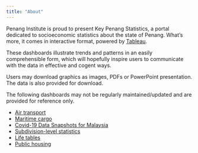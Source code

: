 ```yaml
---
title: "About"
---
```


Penang Institute is proud to present Key Penang Statistics, a portal dedicated to socioeconomic statistics about the state of Penang. What’s more, it comes in interactive format, powered by [Tableau](https://public.tableau.com/app/profile/penang.institute).

These dashboards illustrate trends and patterns in an easily comprehensible form, which will hopefully inspire users to communicate with the data in effective and cogent ways.

Users may download graphics as images, PDFs or PowerPoint presentation. The data is also provided for download.

::: {.callout-note title="Archive" collapse="true" icon="false"}
The following dashboards may not be regularly maintained/updated and are provided for reference only. 

- [Air transport](https://public.tableau.com/app/profile/penang.institute/viz/PenangsAirTransportStatistics/ByairportinMalaysia)
- [Maritime cargo](https://public.tableau.com/app/profile/penang.institute/viz/Maritime_17090070885470/Maritime)
- [Covid-19 Data Snapshots for Malaysia](https://public.tableau.com/app/profile/penang.institute/viz/Covid-19StatisticsMalaysia/Covid-19statistics)
- [Subdivision-level statistics](https://public.tableau.com/app/profile/penang.institute/viz/PenangMukimsandTowns/Dashboard1)
- [Life tables](https://public.tableau.com/app/profile/penang.institute/viz/PenangLifeTables/Dashboard1)
- [Public housing](https://public.tableau.com/app/profile/penang.institute/viz/PublichousinginPenang/Dashboard1)
:::